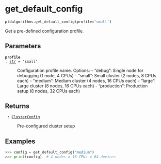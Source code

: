 # get_default_config { #ptdalgorithms.get_default_config }

```python
ptdalgorithms.get_default_config(profile='small')
```

Get a pre-defined configuration profile.

## Parameters {.doc-section .doc-section-parameters}

<code>[**profile**]{.parameter-name} [:]{.parameter-annotation-sep} [[str](`str`)]{.parameter-annotation} [ = ]{.parameter-default-sep} [\'small\']{.parameter-default}</code>

:   Configuration profile name. Options: - "debug": Single node for debugging (1 node, 4 CPUs) - "small": Small cluster (2 nodes, 8 CPUs each) - "medium": Medium cluster (4 nodes, 16 CPUs each) - "large": Large cluster (8 nodes, 16 CPUs each) - "production": Production setup (8 nodes, 32 CPUs each)

## Returns {.doc-section .doc-section-returns}

<code>[]{.parameter-name} [:]{.parameter-annotation-sep} [[ClusterConfig](`ptdalgorithms.cluster_configs.ClusterConfig`)]{.parameter-annotation}</code>

:   Pre-configured cluster setup

## Examples {.doc-section .doc-section-examples}

```python
>>> config = get_default_config("medium")
>>> print(config)  # 4 nodes × 16 CPUs = 64 devices
```